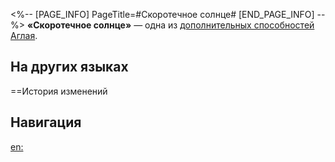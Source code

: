 <%-- [PAGE_INFO]
PageTitle=#Скоротечное солнце#
[END_PAGE_INFO] --%>
{{Навык Инфобокс
|Название         = Скоротечное солнце
|Изображение      = След Скоротечное солнце.png
|Персонаж         = Аглая
|Тип              = Доп. способность
|Возвышение       = 6
|Длительность     = 
|Описание         = Если в начале боя энергия Аглаи ниже 50%, то она восстанавливает её до 50%.
|Свойство1        = 
|Масштабирование1 = 
}}
'''«Скоротечное солнце»''' — одна из [[дополнительная способность|дополнительных способностей]] [[Аглая]].

==На других языках==
{{На других языках
|en   = The Speeding Sol
|zhs  = 飞驰之阳
|zht  = 飛馳之陽
|ja   = {{Rubi|刹那|せつな}}の{{Rubi|陽光|ようこう}}
|ko   = 질주의 태양
|es   = Sol fugaz
|fr   = Soleil impétueux
|ru   = Скоротечное солнце
|th   = The Speeding Sol
|vi   = Mặt Trời Lao Vun Vút
|de   = Aufsteigende Morgenröte
|id   = The Speeding Sol
|pt   = O Amanhecer Acelerado
}}

==История изменений
{{История изменений|3.5}}

==Навигация==
{{Навык Навбокс|Аглая}}

[[en:]]